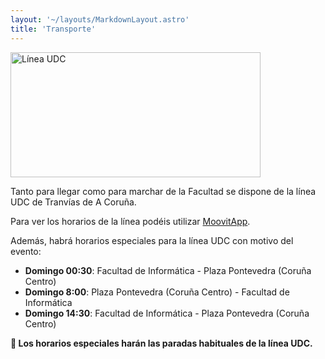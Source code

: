 ```yaml
---
layout: '~/layouts/MarkdownLayout.astro'
title: 'Transporte'
---
```




<Image src={lineaUDC} alt="Línea UDC" height="200" width="400" style="box-shadow: none !important" />

Tanto para llegar como para marchar de la Facultad se dispone de la línea UDC de Tranvías de A Coruña.

Para ver los horarios de la línea podéis utilizar [MoovitApp](https://moovitapp.com/index/es/transporte_p%C3%BAblico-line-UDC-Vigo-3841-3755371-157736831-0).

Además, habrá horarios especiales para la línea UDC con motivo del evento: 

- **Domingo 00:30**: Facultad de Informática - Plaza Pontevedra (Coruña Centro)
- **Domingo 8:00**: Plaza Pontevedra (Coruña Centro) - Facultad de Informática
- **Domingo 14:30**: Facultad de Informática - Plaza Pontevedra (Coruña Centro)

**🚌 Los horarios especiales harán las paradas habituales de la línea UDC.**


